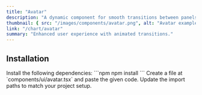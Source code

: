 ```yaml
---
title: "Avatar"
description: "A dynamic component for smooth transitions between panels."
thumbnail: { src: "/images/components/avatar.png", alt: "Avatar example" }
link: "/chart/avatar"
summary: "Enhanced user experience with animated transitions."
---
```


<ComponentPreview name="avatar-demo" />

## Installation

<Steps>

<Step>
Install the following dependencies:
</Step>
```npm
npm install 
```

<Step>
Create a file at `components/ui/avatar.tsx` and paste the given code.  
</Step>

<CollapsibleSource name="avatar" />

<Step>
Update the import paths to match your project setup.
</Step>

</Steps>